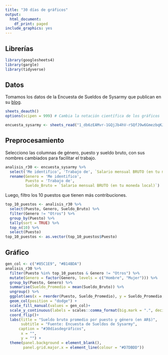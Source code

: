 ---
title: "30 días de gráficos"
output:
  html_document:
    df_print: paged
include_graphics: yes
---

## Librerías

```{r librerias, message=FALSE}
library(googlesheets4)
library(gargle)
library(tidyverse)
```

## Datos

Tomamos los datos de la Encuesta de Sueldos de Sysarmy que publican en su [blog]("https://sysarmy.com/blog/posts/resultados-de-la-encuesta-de-sueldos-2020-1/").

```{r echo=FALSE, message=FALSE, warning=FALSE}
sheets_deauth()
options(scipen = 999) # Cambia la notación científica de los gráficos
```
```{r echo=TRUE, cache=TRUE}
encuesta_sysarmy <- sheets_read("1_db6zEAMvr-1GQjJb4hV-rSQfJ9w6GmezbqKJ2JJn7I", skip = 9)
```

## Preprocesamiento

Selecciono las columnas de género, puesto y sueldo bruto, con sus nombres cambiados para facilitar el trabajo.

```{r}
analisis_r30 <- encuesta_sysarmy %>%
  select('Me identifico', 'Trabajo de', `Salario mensual BRUTO (en tu moneda local)`)%>%
  rename(Genero = 'Me identifico', 
         Puesto = 'Trabajo de',
         Sueldo_Bruto = `Salario mensual BRUTO (en tu moneda local)`)
```

Luego, filtro los 10 puestos que tienen más contribuciones.
```{r}
top_10_puestos <- analisis_r30 %>%
  select(Puesto, Genero, Sueldo_Bruto) %>%
  filter(Genero != "Otros") %>%
  group_by(Puesto) %>%
  tally(sort = TRUE) %>% 
  top_n(10) %>%
  select(Puesto)
top_10_puestos <- as.vector(top_10_puestos$Puesto)
```

## Gráfico

```{r}
gen_col <- c("#85C1E9", "#B14BDA")
analisis_r30 %>%
  filter(Puesto %in% top_10_puestos & Genero != "Otros") %>%
  mutate(Genero = factor(Genero, levels = c("Hombre", "Mujer"))) %>%
  group_by(Puesto, Genero) %>%
  summarise(Sueldo_Promedio = mean(Sueldo_Bruto)) %>%
  ungroup() %>% 
  ggplot(aes(x = reorder(Puesto, Sueldo_Promedio), y = Sueldo_Promedio, fill = Genero))+
  geom_col(position = "dodge") +
  scale_fill_manual(values = gen_col)+
  scale_y_continuous(labels = scales::comma_format(big.mark = ".", decimal.mark = ",")) +
  coord_flip()+
  labs(title = "Sueldo bruto promedio por puesto y género (en AR$)",
       subtitle = "Fuente: Encuesta de Sueldos de Sysarmy",
      caption = "#30díasdegráficos",
       x = "",
       y = "") +
  theme(panel.background = element_blank(),
        panel.grid.major.x = element_line(colour = "#D7DBDD"))
```


